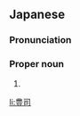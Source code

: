 ==Japanese==
{{ja-kanjitab|とよ|じ}}

===Pronunciation===
{{ja-pron|とよじ}}

===Proper noun===
{{ja-pos|proper|とよじ}}

# {{given name|male|lang=ja|sort=とよじ}}

[[li:豊司]]
